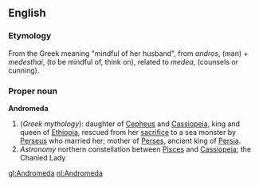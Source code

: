 ==English==
===Etymology===
From the Greek meaning "mindful of her husband", from ''andros'', (man) + ''medesthai'', (to be mindful of, think on), related to ''medea'', (counsels or cunning).

===Proper noun===
'''Andromeda'''
{{wikipedia}}
# (''Greek mythology''): daughter of [[Cepheus]] and [[Cassiopeia]], king and queen of [[Ethiopia]], rescued from her [[sacrifice]] to a sea monster by [[Perseus]] who married her; mother of [[Perses]], ancient king of [[Persia]].
# ''Astronomy'' northern constellation between [[Pisces]] and [[Cassiopeia]]; the Chanied Lady

[[gl:Andromeda]]
[[nl:Andromeda]]